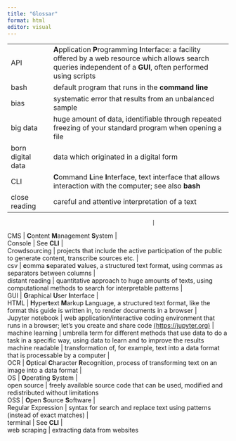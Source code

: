 ```yaml
---
title: "Glossar"
format: html
editor: visual
---
```


|                    |                                                                                                                                                                         |
|--------------|----------------------------------------------------------|
| API                | **A**pplication **P**rogramming **I**nterface: a facility offered by a web resource which allows search queries independent of a **GUI**, often performed using scripts |
| bash               | default program that runs in the **command line**                                                                                                                       |
| bias                |  systematic error that results from an unbalanced sample 
| big data           | huge amount of data, identifiable through repeated freezing of your standard program when opening a file                                                                |
| born digital data  | data which originated in a digital form                                                                                                                                 |
| CLI                | **C**ommand **L**ine **I**nterface, text interface that allows interaction with the computer; see also **bash**                                                         |
| close reading      | careful and attentive interpretation of a text
                                
                                                  |
| CMS                | **C**ontent **M**anagement **S**ystem                                                                                                                                   |
| Console            | See **CLI**                                                                                                                                                             |
| Crowdsourcing      | projects that include the active participation of the public to generate content, transcribe sources etc.                                                               |
| csv                | **c**omma **s**eparated **v**alues, a structured text format, using commas as separators between columns                                                                |
| distant reading    | quantitative approach to huge amounts of texts, using computational methods to search for interpretable patterns                                                        |
| GUI                | **G**raphical **U**ser **I**nterface                                                                                                                                    |
| HTML               | **H**yper**t**ext **M**arkup **L**anguage, a structured text format, like the format this guide is written in, to render documents in a browser                         |
| Jupyter notebook   | web application/interactive coding environment that runs in a browser; let's you create and share code [(https://jupyter.org)](https://jupyter.org)                     |
| machine learning | umbrella term for different methods that use data to do a task in a specific way, using data to learn and to improve the results
| machine readable   | transformation of, for example, text into a data format that is processable by a computer                                                                               |
| OCR                | **O**ptical **C**haracter **R**ecognition, process of transforming text on an image into a data format                                                                  |
| OS                 | **O**perating **S**ystem                                                                                                                                                |
| open source       | freely available source code that can be used, modified and redistributed without limitations
| OSS                | **O**pen **S**ource **S**oftware                                                                                                                                        |
| Regular Expression | syntax for search and replace text using patterns (instead of exact matches)                                                                                            |
| terminal           | See **CLI**                                                                                                                                                             |
| web scraping        |  extracting data from websites
